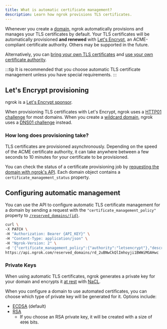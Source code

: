 ```yaml
---
title: What is automatic certificate management?
description: Learn how ngrok provisions TLS certificates.
---
```


Whenever you create a [domain](/universal-gateway/domains/what-are-domains/), ngrok automatically provisions and manages your TLS certificates by default. Your TLS certificates will be automatically provisioned **and renewed** with [Let's Encrypt](https://letsencrypt.org/about/), an ACME-compliant certificate authority. Others may be supported in the future.

Alternatively, you can [bring your own TLS certificates](/universal-gateway/tls-certificates/how-do-i-use-my-own-certificates) and [use your own certificate authority](/api/resources/certificate-authorities/).

:::tip
It is recommended that you choose automatic TLS certificate management unless you have special requirements.
:::

## Let's Encrypt provisioning

ngrok is a [Let's Encrypt sponsor](https://letsencrypt.org/sponsors/).

When provisioning TLS certificates with Let's Encrypt, ngrok uses a [HTTP01 challenge](https://letsencrypt.org/docs/challenge-types/#http-01-challenge) for most domains. When you create a [wildcard domain](#using-wildcard-domains), ngrok uses a [DNS01 challenge](https://letsencrypt.org/docs/challenge-types/#dns-01-challenge) instead.

### How long does provisioning take?

TLS certificates are provisioned asynchronously. Depending on the speed of the ACME certificate authority, it can take anywhere between a few seconds to 10 minutes for your certificate to be provisioned.

You can check the status of a certificate provisioning job by [requesting the domain with ngrok's API](/api/resources/reserved-domains/#get-reserved-domain). Each domain object contains a `certificate_management_status` property.

## Configuring automatic management

You can use the API to configure automatic TLS certificate management for a domain by sending a request with the `"certificate_management_policy"` property to [`/reserved_domains/{id}`](https://ngrok.com/docs/api/resources/reserved-domains/#update-reserved-domain).

```bash
curl \
-X PATCH \
-H "Authorization: Bearer {API_KEY}" \
-H "Content-Type: application/json" \
-H "Ngrok-Version: 2" \
-d '{"certificate_management_policy":{"authority":"letsencrypt"},"description":"point-of-sale new york #302","http_endpoint_configuration_id":"ec_2uBNwE5PEQsAgI7WQkwC8mL1a2x","https_endpoint_configuration_id":"ec_2uBNwBytfQIshIWu9bdcD0Buy78","metadata":"{env: \"staging\", \"connector_id\":\"64698fcc-5f5c-4b63-910e-8669d04bd943\"}"}' \
https://api.ngrok.com/reserved_domains/rd_2uBNwCkQlImhoyji1BWWiMGAHwc
```

### Private Keys

When using automatic TLS certificates, ngrok generates a private key for your
domain and encrypts it [at rest](https://en.wikipedia.org/wiki/Data_at_rest) with [NaCL](https://nacl.cr.yp.to/).

When you configure a domain to use automated certificates, you can choose which type of private key will be generated for it. Options include:

- [ECDSA](https://en.wikipedia.org/wiki/Elliptic_Curve_Digital_Signature_Algorithm) (default)
- [RSA](<https://en.wikipedia.org/wiki/RSA_(cryptosystem)>)
  - If you choose an RSA private key, it will be created with a size of `4096` bits.
